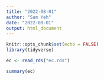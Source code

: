 ```yaml
---
title: "2022-08-01"
author: "Sam Yeh"
date: "2022-08-01"
output: html_document
---
```


```r
knitr::opts_chunk$set(echo = FALSE)
library(tidyverse)
```

```r
ec <- read_rds("ec.rds")
```

```r
summary(ec)
```

